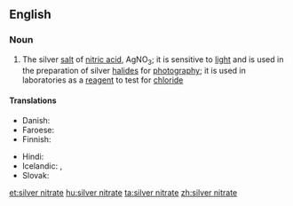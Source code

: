==English==

===Noun===
{{wikipedia}}
{{en-noun|head=[[silver]] [[nitrate]]|-}}

# {{context|inorganic compound}} The silver [[salt]] of [[nitric acid]], AgNO<sub>3</sub>; it is sensitive to [[light]] and is used in the preparation of silver [[halide]]s for [[photography]]; it is used in laboratories as a [[reagent]] to test for [[chloride]]

====Translations====
{{trans-top|silver salt of nitric acid, AgNO<sub>3</sub>}}
* Danish: {{t-|da|sølvnitrat|n}}
* Faroese: {{t-|fo|silvurnitrat|n}}
* Finnish: {{t-|fi|hopeanitraatti}}
{{trans-mid}}
* Hindi: {{t-|hi|चाँदी भूयातती|tr=chaandee bhooyaatatee|sc=Deva}}
* Icelandic: {{t-|is|vítissteinn|m}}, {{t-|is|silfurnítrat|n}}
* Slovak: {{t-|sk|dusičnan strieborný|m}}
{{trans-bottom}}

[[et:silver nitrate]]
[[hu:silver nitrate]]
[[ta:silver nitrate]]
[[zh:silver nitrate]]